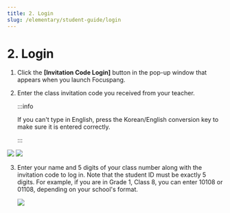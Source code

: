 ```yaml
---
title: 2. Login
slug: /elementary/student-guide/login
---
```



# 2. Login

1. Click the **[Invitation Code Login]** button in the pop-up window that appears when you launch Focuspang.

2. Enter the class invitation code you received from your teacher.

   :::info

   If you can't type in English, press the Korean/English conversion key to make sure it is entered correctly.

   :::

<Image src="/img/en/elementary/student/05-01.jpg" size="lg" />
<Image src="/img/en/elementary/student/05-02.jpg" size="lg" />

3. Enter your name and 5 digits of your class number along with the invitation code to log in. Note that the student ID must be exactly 5 digits. For example, if you are in Grade 1, Class 8, you can enter 10108 or 01108, depending on your school's format.

   <Image src="/img/en/elementary/student/05-03.jpg" size="lg" />
